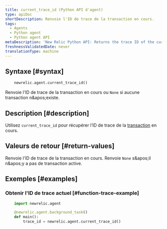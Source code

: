 ```yaml
---
title: current_trace_id (Python API d'agent)
type: apiDoc
shortDescription: Renvoie l'ID de trace de la transaction en cours.
tags:
  - Agents
  - Python agent
  - Python agent API
metaDescription: 'New Relic Python API: Returns the trace ID of the current transaction, which is used by some other calls.'
freshnessValidatedDate: never
translationType: machine
---
```


## Syntaxe [#syntax]

```py
    newrelic.agent.current_trace_id()
```

Renvoie l'ID de trace de la transaction en cours ou `None` si aucune transaction n&amp;apos;existe.

## Description [#description]

Utilisez `current_trace_id` pour récupérer l’ID de trace de la [transaction](/docs/accounts-partnerships/education/getting-started-new-relic/glossary#transaction) en cours.

## Valeurs de retour [#return-values]

Renvoie l'ID de trace de la transaction en cours. Renvoie `None` s&amp;apos;il n&amp;apos;y a pas de transaction active.

## Exemples [#examples]

### Obtenir l'ID de trace actuel [#function-trace-example]

```py
    import newrelic.agent

    @newrelic.agent.background_task()
    def main():
        trace_id = newrelic.agent.current_trace_id()
```